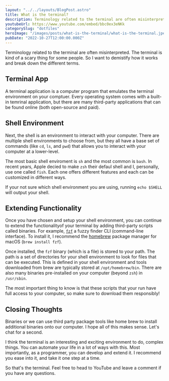 ```yaml
---
layout: "../../layouts/BlogPost.astro"
title: What is the terminal?
description: Terminology related to the terminal are often misinterpreted. The terminal is
youtubeUrl: https://www.youtube.com/embed/bbc0ex3eNKk
categorySlug: "dotfiles"
heroImage: "/images/posts/what-is-the-terminal/what-is-the-terminal.jpeg"
pubDate: "2022-10-27T12:00:00.000Z"
---
```


Terminology related to the terminal are often misinterpreted. The terminal is kind of a scary thing for some people. So I want to demistify how it works and break down the different terms.

## Terminal App

A terminal application is a computer program that emulates the terminal environment on your comptuer. Every operating system comes with a built-in temrinal application, but there are many third-party applications that can be found online (both open-source and paid).

## Shell Environment

Next, the shell is an environment to interact with your computer. There are multiple shell environments to choose from, but they all have a base set of commands (like `cd`, `ls`, and `pwd`) that allows you to interact with your computer at a lower-level.

The most basic shell enviroment is `sh` and the most common is `bash`. In recent years, Apple decied to make `zsh` their defaul shell and I, personally, use one called `fish`. Each one offers different features and each can be customized in different ways.

If your not sure which shell environment you are using, running `echo $SHELL` will output your shell.

## Extending Functionality

Once you have chosen and setup your shell environment, you can continue to extend the functionalityof your terminal by adding third-party scripts called binaries. For example, [`fzf`](https://github.com/junegunn/fzf) a fuzzy finder CLI (command-line interface). To install it, I recommend the [homebrew](https://brew.sh) package manager for macOS (`brew install fzf`).

Once installed, the `fzf` binary (which is a file) is stored to your path. The path is a set of directories for your shell environment to look for files that can be executed. This is defined in your shell environment and tools downloaded from brew are typically stored at `/opt/homebrew/bin`. There are also many binaries pre-installed on your computer (beyond `zsh`) in `/usr/sbin`.

The most important thing to know is that these scripts that your run have full access to your computer, so make sure to download them responsibly!

## Closing Thoughts

Binaries or we can use third party package tools like home brew to install additional binaries onto our computer. I hope all of this makes sense. Let's chat for a second.

I think the terminal is an interesting and exciting environment to do, complex things. You can automate your life in a lot of ways with this. Most importantly, as a programmer, you can develop and extend it. I recommend you ease into it, and take it one step at a time.

So that's the terminal. Feel free to head to YouTube and leave a comment if you have any questions.
